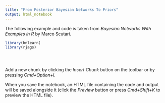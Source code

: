```yaml
---
title: "From Posterior Bayesian Networks To Priors"
output: html_notebook
---
```

The following example and code is taken from *Bayesian Networks With Examples in R* by Marco Scutari. 

```r
library(bnlearn)
library(rjags)





```

Add a new chunk by clicking the *Insert Chunk* button on the toolbar or by pressing *Cmd+Option+I*.

When you save the notebook, an HTML file containing the code and output will be saved alongside it (click the *Preview* button or press *Cmd+Shift+K* to preview the HTML file).

